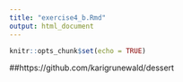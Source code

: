 ```yaml
---
title: "exercise4_b.Rmd"
output: html_document
---
```


```r
knitr::opts_chunk$set(echo = TRUE)
```

##https://github.com/karigrunewald/dessert
